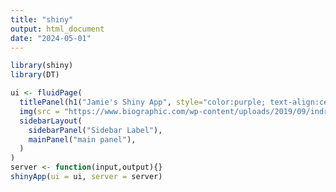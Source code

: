 ```yaml
---
title: "shiny"
output: html_document
date: "2024-05-01"
---
```


```r
library(shiny)
library(DT)
```

```r
ui <- fluidPage(
  titlePanel(h1("Jamie's Shiny App", style="color:purple; text-align:center")),
  img(src = "https://www.biographic.com/wp-content/uploads/2019/09/indri-Indri-indri-1080x675.jpg", width=200), style="text-align:center",
  sidebarLayout(
    sidebarPanel("Sidebar Label"),
    mainPanel("main panel"),
  )
)
server <- function(input,output){}
shinyApp(ui = ui, server = server)
```


